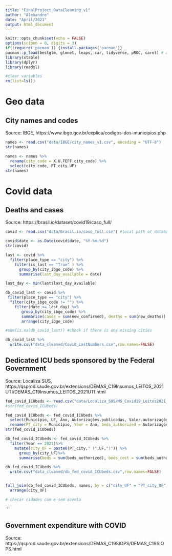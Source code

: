 ---
title: "FinalProject_DataCleaning_v1"
author: "Alexandre"
date: "April/2021"
output: html_document
---

```{r setup, include=FALSE}
knitr::opts_chunk$set(echo = FALSE)
options(scipen = 0, digits = 3)
if(!require('pacman')) {install.packages('pacman')}
pacman::p_load(bestglm, glmnet, leaps, car, tidyverse, pROC, caret) # add the packages needed
library(xtable)
library(dplyr)
library(readxl)
```


```{r, echo=FALSE}
#clear variables
rm(list=ls())
```

# Geo data

## City names and codes

Source: IBGE, https://www.ibge.gov.br/explica/codigos-dos-municipios.php

```{r}
names <- read.csv("data/IBGE/city_names_v1.csv", encoding = "UTF-8")
str(names) 

names <- names %>%
  rename(city_code = X.U.FEFF.city_code) %>%
  select(city_code, PT_city_UF)
str(names)   
```


# Covid data

## Deaths and cases

Source: https://brasil.io/dataset/covid19/caso_full/


```{r}
covid <- read.csv("data/Brasil.io/caso_full.csv") #local path of database

covid$date <- as.Date(covid$date, "%Y-%m-%d")
str(covid) 
```

```{r find last day of complete data for all cities, warning=FALSE}

last <- covid %>% 
  filter(place_type == "city") %>%
    filter(is_last == "True" ) %>%
      group_by(city_ibge_code) %>%
      summarise(last_day_available = date) 

last_day <- min(last$last_day_available)
```

```{r calculate cumulate cases and deaths until last day of available date}

db_covid_last <- covid %>% 
 filter(place_type == "city") %>%
  filter(city_ibge_code != "") %>% 
    filter(date <= last_day) %>%
       group_by(city_ibge_code) %>%
       summarise(cases = sum(new_confirmed), deaths = sum(new_deaths)) %>%
       arrange(city_ibge_code)

#sum(is.na(db_covid_last)) #check if there is any missing cities

db_covid_last %>%
  write.csv("data_cleaned/Covid_LastNumbers.csv",row.names=FALSE)
```

## Dedicated ICU beds sponsored by the Federal Government

Source: Localiza SUS, https://qsprod.saude.gov.br/extensions/DEMAS_C19Insumos_LEITOS_2021UTI/DEMAS_C19Insumos_LEITOS_2021UTI.html

```{r}
fed_covid_ICUbeds <- read.csv("data/Localiza_SUS/MS_Covid19_Leitos2021_19-04-21.csv", encoding = "UTF-8") #local path of database
#str(fed_covid_ICUbeds)

fed_covid_ICUbeds <- fed_covid_ICUbeds %>%
  select(Município, UF, Ano, Autorizações.publicadas, Valor.autorizações) %>%
  rename(PT_city = Município, Year = Ano, beds_authorized = Autorizações.publicadas, beds_authorized_cost = Valor.autorizações)
str(fed_covid_ICUbeds)
```

```{r}
db_fed_covid_ICUbeds <- fed_covid_ICUbeds %>%
  filter(Year == 2021)%>%
    mutate(city_UF = paste0(PT_city," (",UF,")")) %>%
      group_by(city_UF)%>%
      summarise(beds = sum(beds_authorized), beds_cost = sum(beds_authorized_cost))

db_fed_covid_ICUbeds %>%
  write.csv("data_cleaned/db_fed_covid_ICUbeds.csv",row.names=FALSE)


full_join(db_fed_covid_ICUbeds, names, by = c("city_UF" = "PT_city_UF")) %>%
  arrange(city_UF)

# checar cidades com e sem acento
```
```

## Government expenditure with COVID

Source: https://qsprod.saude.gov.br/extensions/DEMAS_C19SIOPS/DEMAS_C19SIOPS.html

